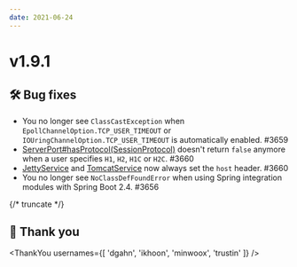```yaml
---
date: 2021-06-24
---
```


# v1.9.1

## 🛠️ Bug fixes

- You no longer see `ClassCastException` when `EpollChannelOption.TCP_USER_TIMEOUT`
  or `IOUringChannelOption.TCP_USER_TIMEOUT` is automatically enabled. #3659
- [ServerPort#hasProtocol(SessionProtocol)](type) doesn't return `false` anymore when a user specifies
  `H1`, `H2`, `H1C` or `H2C`. #3660
- [JettyService](type) and [TomcatService](type) now always set the `host` header. #3660
- You no longer see `NoClassDefFoundError` when using Spring integration modules with Spring Boot 2.4. #3656

{/* truncate */}

## 🙇 Thank you

<ThankYou usernames={[
  'dgahn',
  'ikhoon',
  'minwoox',
  'trustin'
]} />
